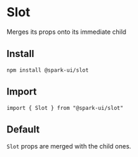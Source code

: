 


<Meta of={SlotStories} />

# Slot

Merges its props onto its immediate child

## Install

```
npm install @spark-ui/slot
```

## Import

```
import { Slot } from "@spark-ui/slot"
```

## Default

`Slot` props are merged with the child ones.

<Canvas of={SlotStories.Default} />
